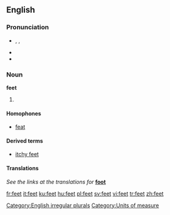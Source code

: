 ==English==

{{rank|2|open|therefore|327|feet|lay|along|four}}

===Pronunciation===
*{{AHD|fēt}}, {{IPA|/fiːt/}}, {{SAMPA|/fi:t/}}
*{{audio|en-us-feet.ogg|Audio (US)}}
*{{rhymes|iːt}}

===Noun===
'''feet''' {{p}}
# {{irregular plural of|foot}}

====Homophones====
*[[feat]]

====Derived terms====
*[[itchy feet]]

====Translations====
''See the links at the translations for'' '''[[foot]]'''
<!--Note: we don't give translations of inflected forms as these can vary with sense. They should be given at the foreign words (eg, French translations of "foot" can be found by following the links in the French entries of the translation tables at "foot") so information is not duplicated, thereby avoiding inconsistent information when changes are made to one copy but not to the other-->

[[Category:English irregular plurals]]
[[Category:Units of measure]]

[[fr:feet]]
[[it:feet]]
[[ku:feet]]
[[hu:feet]]
[[pl:feet]]
[[sv:feet]]
[[vi:feet]]
[[tr:feet]]
[[zh:feet]]